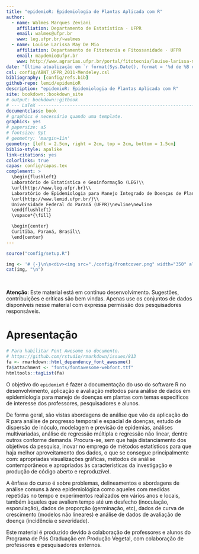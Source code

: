 ```yaml
---
title: "epidemioR: Epidemiologia de Plantas Aplicada com R"
author:
  - name: Walmes Marques Zeviani
    affiliation: Departamento de Estatística · UFPR
    email: walmes@ufpr.br
    www: leg.ufpr.br/~walmes
  - name: Louise Larissa May De Mio
    affiliation: Departamento de Fitotecnia e Fitossanidade · UFPR
    email: maydemio@ufpr.br
    www: http://www.agrarias.ufpr.br/portal/fitotecnia/louise-larissa-may-de-mio/
date: "Última atualização em `r format(Sys.Date(), format = '%d de %B de %Y')`"
csl: config/ABNT_UFPR_2011-Mendeley.csl
bibliography: [config/refs.bib]
github-repo: lemid/epidemioR
description: "epidemioR: Epidemiologia de Plantas Aplicada com R"
site: bookdown::bookdown_site
# output: bookdown::gitbook
# --- LaTeX ------------------------------------------------------------
documentclass: book
# graphics é necessário quando uma template.
graphics: yes
# papersize: a5
# fontsize: 9pt
# geometry: 'margin=1in'
geometry: [left = 2.5cm, right = 2cm, top = 2cm, bottom = 1.5cm]
biblio-style: apalike
link-citations: yes
colorlinks: true
capas: config/capas.tex
complement: >
  \begin{flushleft}
  Laboratório de Estatística e Geoinformação (LEG)\\
  \url{http://www.leg.ufpr.br}\\
  Laboratório de Epidemiologia para Manejo Integrado de Doenças de Plantas (LEMID)\\
  \url{http://www.lemid.ufpr.br/}\\
  Universidade Federal do Paraná (UFPR)\newline\newline
  \end{flushleft}
  \vspace*{\fill}

  \begin{center}
  Curitiba, Paraná, Brasil\\
  \end{center}
---
```


```r
source("config/setup.R")
```

<!-- Imagem de capa. -->
```r
img <- '# {-}\n\n<div><img src="./config/frontcover.png" width="350" alt="epidemioR: Epidemiologia de Plantas Aplicada com R" style="box-shadow: 0 1px 8px 0 rgba(0, 0, 0, 0.6);"/></div>'
cat(img, "\n")
```

\

**Atenção**: Este material está em contínuo desenvolvimento. Sugestões,
contribuições e críticas são bem vindas. Apenas use os conjuntos de
dados disponíveis nesse material com expressa permissão dos
pesquisadores responsáveis.

# Apresentação {-}

```r
# Para habilitar Font Awesome no documento.
# https://github.com/rstudio/rmarkdown/issues/813
fa <- rmarkdown::html_dependency_font_awesome()
fa$attachment <- "fonts/fontawesome-webfont.ttf"
htmltools::tagList(fa)
```

O objetivo do `epidemioR` é fazer a documentação do uso do software R no
desenvolvimento, aplicação e avaliação métodos para análise de dados em
epidemiologia para manejo de doenças em plantas com temas específicos de
interesse dos professores, pesquisadores e alunos.

De forma geral, são vistas abordagens de análise que vão da aplicação do
R para análise de progresso temporal e espacial de doenças, estudo de
dispersão de inóculo, modelagem e previsão de epidemias, análises
multivariadas, análise de regressão múltipla e regressão não linear,
dentre outros conforme demanda. Procura-se, sem que haja distanciamento
dos objetivos da pesquisa, inovar no emprego de métodos estatísticos
para que haja melhor aproveitamento dos dados, o que se consegue
principalmente com: apropriadas visualizações gráficas, métodos de
análise contemporâneos e apropriados às características da investigação
e produção de código aberto e reproduzível.

A ênfase do curso é sobre problemas, delineamentos e abordagens de
análise comuns à área epidemiológica como aqueles com medidas repetidas
no tempo e experimentos realizados em vários anos e locais, também
àqueles que avaliem tempo até um desfecho (inoculação, esporulação),
dados de proporção (germinação, etc), dados de curva de crescimento
(modelos não lineares) e análise de dados de avaliação de doença
(incidência e severidade).

Este material é produzido devido à colaboração de professores e alunos
do Programa de Pós Graduação em Produção Vegetal, com colaboração de
professores e pesquisadores externos.
